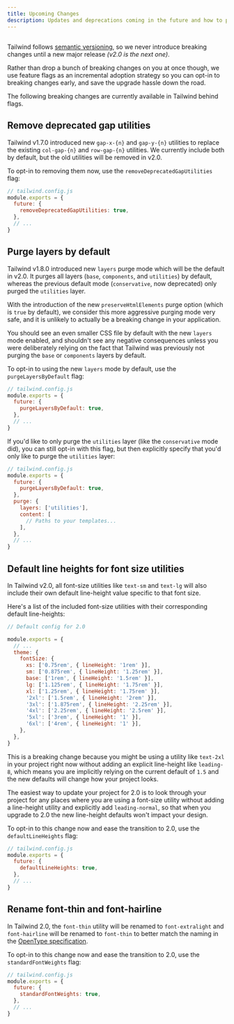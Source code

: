 ```yaml
---
title: Upcoming Changes
description: Updates and deprecations coming in the future and how to prepare for them.
---
```


## <Heading hidden>Overview</Heading>

Tailwind follows [semantic versioning](https://semver.org/), so we never introduce breaking changes until a new major release _(v2.0 is the next one)_.

Rather than drop a bunch of breaking changes on you at once though, we use feature flags as an incremental adoption strategy so you can opt-in to breaking changes early, and save the upgrade hassle down the road.

The following breaking changes are currently available in Tailwind behind flags.

## Remove deprecated gap utilities

Tailwind v1.7.0 introduced new `gap-x-{n}` and `gap-y-{n}` utilities to replace the existing `col-gap-{n}` and `row-gap-{n}` utilities. We currently include both by default, but the old utilities will be removed in v2.0.

To opt-in to removing them now, use the `removeDeprecatedGapUtilities` flag:

```js
// tailwind.config.js
module.exports = {
  future: {
    removeDeprecatedGapUtilities: true,
  },
  // ...
}
```

## Purge layers by default

Tailwind v1.8.0 introduced new `layers` purge mode which will be the default in v2.0. It purges all layers (`base`, `components`, and `utilities`) by default, whereas the previous default mode (`conservative`, now deprecated) only purged the `utilities` layer.

With the introduction of the new `preserveHtmlElements` purge option (which is `true` by default), we consider this more aggressive purging mode very safe, and it is unlikely to actually be a breaking change in your application.

You should see an even smaller CSS file by default with the new `layers` mode enabled, and shouldn't see any negative consequences unless you were deliberately relying on the fact that Tailwind was previously not purging the `base` or `components` layers by default.

To opt-in to using the new `layers` mode by default, use the `purgeLayersByDefault` flag:

```js
// tailwind.config.js
module.exports = {
  future: {
    purgeLayersByDefault: true,
  },
  // ...
}
```

If you'd like to only purge the `utilities` layer (like the `conservative` mode did), you can still opt-in with this flag, but then explicitly specify that you'd only like to purge the `utilities` layer:

```js
// tailwind.config.js
module.exports = {
  future: {
    purgeLayersByDefault: true,
  },
  purge: {
    layers: ['utilities'],
    content: [
      // Paths to your templates...
    ],
  },
  // ...
}
```

## Default line heights for font size utilities

In Tailwind v2.0, all font-size utilities like `text-sm` and `text-lg` will also include their own default line-height value specific to that font size.

Here's a list of the included font-size utilities with their corresponding default line-heights:

```js
// Default config for 2.0

module.exports = {
  // ...
  theme: {
    fontSize: {
      xs: ['0.75rem', { lineHeight: '1rem' }],
      sm: ['0.875rem', { lineHeight: '1.25rem' }],
      base: ['1rem', { lineHeight: '1.5rem' }],
      lg: ['1.125rem', { lineHeight: '1.75rem' }],
      xl: ['1.25rem', { lineHeight: '1.75rem' }],
      '2xl': ['1.5rem', { lineHeight: '2rem' }],
      '3xl': ['1.875rem', { lineHeight: '2.25rem' }],
      '4xl': ['2.25rem', { lineHeight: '2.5rem' }],
      '5xl': ['3rem', { lineHeight: '1' }],
      '6xl': ['4rem', { lineHeight: '1' }],
    },
  },
}
```

This is a breaking change because you might be using a utility like `text-2xl` in your project right now without adding an explicit line-height like `leading-8`, which means you are implicitly relying on the current default of `1.5` and the new defaults will change how your project looks.

The easiest way to update your project for 2.0 is to look through your project for any places where you are using a font-size utility without adding a line-height utility and explicitly add `leading-normal`, so that when you upgrade to 2.0 the new line-height defaults won't impact your design.

To opt-in to this change now and ease the transition to 2.0, use the `defaultLineHeights` flag:

```js
// tailwind.config.js
module.exports = {
  future: {
    defaultLineHeights: true,
  },
  // ...
}
```

## Rename font-thin and font-hairline

In Tailwind 2.0, the `font-thin` utility will be renamed to `font-extralight` and `font-hairline` will be renamed to `font-thin` to better match the naming in the [OpenType specification](https://docs.microsoft.com/en-us/typography/opentype/spec/os2#usweightclass).

To opt-in to this change now and ease the transition to 2.0, use the `standardFontWeights` flag:

```js
// tailwind.config.js
module.exports = {
  future: {
    standardFontWeights: true,
  },
  // ...
}
```
